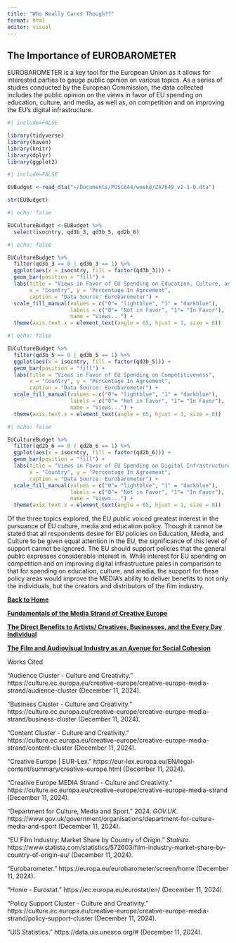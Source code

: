 ```yaml
---
title: "Who Really Cares Though??"
format: html
editor: visual
---
```


## The Importance of EUROBAROMETER

EUROBAROMETER is a key tool for the European Union as it allows for interested parties to gauge public opinion on various topics. As a series of studies conducted by the European Commission, the data collected includes the public opinion on the views in favor of EU spending on education, culture, and media, as well as, on competition and on improving the EU's digital infrastructure.

```r
#| include=FALSE

library(tidyverse)
library(haven)
library(knitr)
library(dplyr)
library(ggplot2)


```

```r
#| include=FALSE

EUBudget <-read_dta("~/Documents/POSC644/week8/ZA7649_v2-1-0.dta")

str(EUBudget)
```

```r
#| echo: false

EUCultureBudget <-EUBudget %>%
  select(isocntry, qd3b_3, qd3b_5, qd2b_6)
```

```r
#| echo: false

EUCultureBudget %>%
  filter(qd3b_3 == 0 | qd3b_3 == 1) %>% 
  ggplot(aes(x = isocntry, fill = factor(qd3b_3))) +  
  geom_bar(position = "fill") +  
  labs(title = "Views in Favor of EU Spending on Education, Culture, and Media", 
       x = "Country", y = "Percentage In Agreement",
       caption = "Data Source: Eurobarometer") +
  scale_fill_manual(values = c("0"= "lightblue", "1" = "darkblue"),
                    labels = c("0"= "Not in Favor", "1"= "In Favor"),
                    name = "Views...") +
  theme(axis.text.x = element_text(angle = 65, hjust = 1, size = 8)) 

```

```r
#| echo: false

EUCultureBudget %>%
  filter(qd3b_5 == 0 | qd3b_5 == 1) %>% 
  ggplot(aes(x = isocntry, fill = factor(qd3b_5))) +  
  geom_bar(position = "fill") +  
  labs(title = "Views in Favor of EU Spending on Competitiveness", 
       x = "Country", y = "Percentage In Agreement",
       caption = "Data Source: Eurobarometer") +
  scale_fill_manual(values = c("0"= "lightblue", "1" = "darkblue"),
                    labels = c("0"= "Not in Favor", "1"= "In Favor"),
                    name = "Views...") +
  theme(axis.text.x = element_text(angle = 65, hjust = 1, size = 8)) 
```

```r
#| echo: false

EUCultureBudget %>%
  filter(qd2b_6 == 0 | qd2b_6 == 1) %>% 
  ggplot(aes(x = isocntry, fill = factor(qd2b_6))) +  
  geom_bar(position = "fill") +  
  labs(title = "Views in Favor of EU Spending on Digital Infrastructure", 
       x = "Country", y = "Percentage In Agreement",
       caption = "Data Source: Eurobarometer") + 
  scale_fill_manual(values = c("0"= "lightblue", "1" = "darkblue"),
                    labels = c("0"= "Not in Favor", "1"= "In Favor"),
                    name = "Views...") +
  theme(axis.text.x = element_text(angle = 65, hjust = 1, size = 8)) 
```

Of the three topics explored, the EU public voiced greatest interest in the pursuance of EU culture, media and education policy. Though it cannot be stated that all respondents desire for EU policies on Education, Media, and Culture to be given equal attention in the EU, the significance of this level of support cannot be ignored. The EU should support policies that the general public expresses considerable interest in. While interest for EU spending on competition and on improving digital infrastructure pales in comparison to that for spending on education, culture, and media, the support for these policy areas would improve the MEDIA's ability to deliver benefits to not only the individuals, but the creators and distributors of the film industry.

[**Back to Home**](/Users/zariajohnson/Documents/POSC644/Final Policy Website/StepintotheSpotlight_ALookintotheMediaStrandofCreativeEurope.html)


[**Fundamentals of the Media Strand of Creative Europe**](/Users/zariajohnson/Documents/POSC644/Final Policy Website/FundamentalsoftheMediaStrandofCreativeEurope.html)


[**The Direct Benefits to Artists/ Creatives, Businesses, and the Every Day Individual**](/Users/zariajohnson/Documents/POSC644/Final Policy Website/TheDirectBenefitstoArtistsCreativesBusinessesandtheEveryDayIndividual.html)

[**The Film and Audiovisual Industry as an Avenue for Social Cohesion**](/Users/zariajohnson/Documents/POSC644/Final Policy Website/TheFilmandAudiovisualIndustryasanAvenueforSocialCohesion.html)



Works Cited


“Audience Cluster - Culture and Creativity.” https://culture.ec.europa.eu/creative-europe/creative-europe-media-strand/audience-cluster (December 11, 2024).

“Business Cluster - Culture and Creativity.” https://culture.ec.europa.eu/creative-europe/creative-europe-media-strand/business-cluster (December 11, 2024).

“Content Cluster - Culture and Creativity.” https://culture.ec.europa.eu/creative-europe/creative-europe-media-strand/content-cluster (December 11, 2024).

“Creative Europe \| EUR-Lex.” https://eur-lex.europa.eu/EN/legal-content/summary/creative-europe.html (December 11, 2024).

“Creative Europe MEDIA Strand - Culture and Creativity.” https://culture.ec.europa.eu/creative-europe/creative-europe-media-strand (December 11, 2024).

“Department for Culture, Media and Sport.” 2024. *GOV.UK*. https://www.gov.uk/government/organisations/department-for-culture-media-and-sport (December 11, 2024).

“EU Film Industry: Market Share by Country of Origin.” *Statista*. https://www.statista.com/statistics/572603/film-industry-market-share-by-country-of-origin-eu/ (December 11, 2024).

“Eurobarometer.” https://europa.eu/eurobarometer/screen/home (December 11, 2024).

“Home - Eurostat.” https://ec.europa.eu/eurostat/en/ (December 11, 2024).

“Policy Support Cluster - Culture and Creativity.” https://culture.ec.europa.eu/creative-europe/creative-europe-media-strand/policy-support-cluster (December 11, 2024).

“UIS Statistics.” https://data.uis.unesco.org/# (December 11, 2024).
